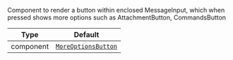 Component to render a button within enclosed MessageInput, which when pressed shows more options such as AttachmentButton, CommandsButton

| Type | Default |
| - | - |
| component | [`MoreOptionsButton`](../../../ui-components/more_options_button.mdx) |
